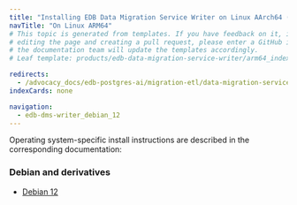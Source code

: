 ```yaml
---
title: "Installing EDB Data Migration Service Writer on Linux AArch64 (ARM64)"
navTitle: "On Linux ARM64"
# This topic is generated from templates. If you have feedback on it, instead of
# editing the page and creating a pull request, please enter a GitHub issue and
# the documentation team will update the templates accordingly.
# Leaf template: products/edb-data-migration-service-writer/arm64_index.njk

redirects:
  - /advocacy_docs/edb-postgres-ai/migration-etl/data-migration-service/getting_started/installing2/linux_arm64/index
indexCards: none

navigation:
  - edb-dms-writer_debian_12
---
```


Operating system-specific install instructions are described in the corresponding documentation:

### Debian and derivatives

- [Debian 12](edb-dms-writer_debian_12)
